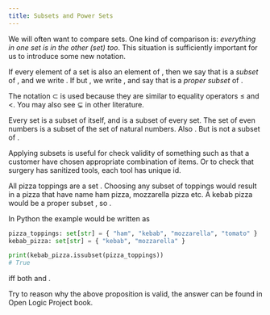 ```yaml
---
title: Subsets and Power Sets
---
```


<!--This file contains text from Open Logic Project, used under CC BY 4.0. License.
Content is modified to fit computer science approach, see README.md-->

<!-- SOURCE: OLP -->

We will often want to compare sets. One kind of comparison is: _everything in one set is in the other (set) too_.
This situation is sufficiently important for us to introduce some new notation.

<Definition name="Subset">
    If every element of a set <Tex math="A"/> is also an element of <Tex math="B" />,
    then we say that <Tex math="A"/> is a <em>subset</em> of <Tex math="B"/>, and we write <Tex math="A \subseteq B"/>.
    If <Tex math="A \subseteq B" /> but <Tex math="A \neq B" />,
    we write <Tex math="A \subset B" />,
    and say that <Tex math="A" /> is a <em>proper subset</em> of <Tex math="B" />.
</Definition>

<!-- END SOURCE: OLP -->

The notation $\subset$ is used because they are similar to equality operators $\leq$ and $<$. You may also see $\subsetneq$ in other literature.

<!-- SOURCE: OLP -->

<Example name="Basics">
    Every set is a subset of itself, and <Tex math="\emptyset"/> is a subset of every set.
    The set of even numbers is a subset of the set of natural numbers. Also <Tex math="\{a,b\} \subseteq \{a,b,c\}"/>. But <Tex math="\{a,b,e\}" /> is not a subset of <Tex math="\{a,b,c\}"/>.
</Example>

<!-- END SOURCE: OLP -->

Applying subsets is useful for check validity of something such as that a customer have chosen
appropriate combination of items. Or to check that surgery has sanitized tools, each tool has unique id.

<Example name="Pizza toppings">
    All pizza toppings are a set <Tex math="A = \{ \text{ham}, \text{kebab}, \text{mozzarella}, \text{tomato} \}"/>.
    Choosing any subset of toppings would result in a pizza that have name ham pizza, mozzarella pizza etc.
    A kebab pizza would be a proper subset <Tex math="B = \{ \text{kebab}, \text{mozzarella} \}" />, so <Tex math="B \subset A" />.
</Example>

In Python the example would be written as

```python
pizza_toppings: set[str] = { "ham", "kebab", "mozzarella", "tomato" }
kebab_pizza: set[str] = { "kebab", "mozzarella" }

print(kebab_pizza.issubset(pizza_toppings))
# True
```

<!-- SOURCE: OLP -->

<Proposition>
    <Tex math="A = B" /> iff both <Tex math="A \subseteq B"/> and <Tex math="B \subseteq A" />.
</Proposition>

<!-- END SOURCE: OLP -->

Try to reason why the above proposition is valid, the answer can be found in Open Logic Project book.